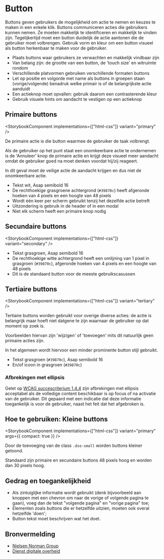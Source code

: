 
# Button

Buttons geven gebruikers de mogelijkheid om actie te nemen en keuzes te maken in een enkele klik. Buttons communiceren acties die gebruikers kunnen nemen. Ze moeten makkelijk te identificeren en makkelijk te vinden zijn. Tegelijkertijd moet een button duidelijk de actie aantonen die de gebruiker moet volbrengen. Gebruik vorm en kleur om een button visueel als button herkenbaar te maken voor de gebruiker.

- Plaats buttons waar gebruikers ze verwachten en makkelijk vindbaar zijn
- Van belang zijn: de grootte van een button, de 'touch size' en witruimte rondom
- Verschillende platvormen gebruiken verschillende formaten buttons
- Let op positie en volgorde met name als buttons in groepen staan (vorige/volgende) benadruk welke primair is of de belangrijkste actie aanduidt
- Een actieknop moet opvallen: gebruik daarom een contrasterende kleur
- Gebruik visuele hints om aandacht te vestigen op een actieknop

## Primaire buttons

<StorybookComponent implementations={["html-css"]} variant="primary" />

De primaire actie is die button waarmee de gebruiker de taak volbrengt.

Als de gebruiker op het punt staat een onomkeerbare actie te ondernemen is de 'Annuleer' knop de primaire actie en krijgt deze visueel meer aandacht omdat de gebruiker goed na moet denken voordat hij/zij reageert.

In dit geval moet de veilige actie de aandacht krijgen en dus niet de onomkeerbare actie.

- Tekst wit, Asap semibold 16
- De rechthoekige grasgroene achtergrond (`#39870c`) heeft afgeronde hoeken van 4 pixels en een hoogte van 48 pixels
- Wordt één keer per scherm gebruikt tenzij het dezelfde actie betreft
- Uitzondering is gebruik in de header of in een modal
- Niet elk scherm heeft een primaire knop nodig

## Secundaire buttons

<StorybookComponent implementations={["html-css"]} variant="secondary" />

- Tekst grasgroen, Asap semibold 16
- De rechthoekige witte achtergrond heeft een omlijning van 1 pixel in grasgroen (`#39870c`), afgeronde hoeken van 4 pixels en een hoogte van 48 pixels
- Dit is de standaard button voor de meeste gebruikscasussen

## Tertiaire buttons

<StorybookComponent implementations={["html-css"]} variant="tertiary" />

Tertiaire buttons worden gebruikt voor overige diverse acties: de actie is belangrijk maar hoeft niet datgene te zijn waarnaar de gebruiker op dat moment op zoek is.

Voorbeelden hiervan zijn 'wijzigen' of 'toevoegen' mits dit natuurlijk geen primaire acties zijn.

In het algemeen wordt hiervoor een minder prominente button stijl gebruikt.

- Tekst grasgroen (`#39870c`), Asap semibold 16
- En/of icoon in grasgroen (`#39870c`)

### Afbrekingen met ellipsis

Gelet op [WCAG succescriterium 1.4.4](https://www.w3.org/WAI/WCAG21/Understanding/resize-text.html) zijn afbrekingen met ellipsis acceptabel als de volledige content beschikbaar is op focus of na activatie van de gebruiker. Dit gepaard met een indicatie dat deze informatie toegankelijk is voor de gebruiker, naast het feit dat het afgebroken is.

## Hoe te gebruiken: Kleine buttons

<StorybookComponent implementations={["html-css"]} variant="primary" args={{ compact: true }} />

Door de toevoeging van de class `.dso-small` worden buttons kleiner getoond.

Standaard zijn primaire en secundaire buttons 48 pixels hoog en worden dan 30 pixels hoog.

## Gedrag en toegankelijkheid

- Als zintuiglijke informatie wordt gebruikt (denk bijvoorbeeld aan knoppen met een chevron om naar de vorige of volgende pagina te gaan), voeg dan de tekst "volgende pagina" en "vorige pagina" toe;
- Elementen zoals buttons die er hetzelfde uitzien, moeten ook overal hetzelfde 'doen';
- Button tekst moet beschrijven wat het doet.

## Bronvermelding

- [Nielsen Norman Group](https://www.nngroup.com/)
- [Dienst digitale overheid](https://www.digitoegankelijk.nl)

